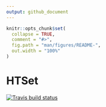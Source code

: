 ```yaml
---
output: github_document
---
```


<!-- README.md is generated from README.Rmd. Please edit that file -->

```r
knitr::opts_chunk$set(
  collapse = TRUE,
  comment = "#>",
  fig.path = "man/figures/README-",
  out.width = "100%"
)
```

# HTSet

<!-- badges: start -->
[![Travis build status](https://travis-ci.org/zhuchcn/HTSet.svg?branch=master)](https://travis-ci.org/zhuchcn/HTSet)
<!-- badges: end -->

